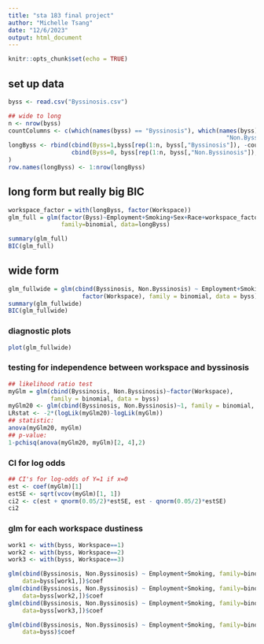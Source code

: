 ---
title: "sta 183 final project"
author: "Michelle Tsang"
date: "12/6/2023"
output: html_document
---

```{r setup, include=FALSE}
knitr::opts_chunk$set(echo = TRUE)
```

## set up data

```{r}
byss <- read.csv("Byssinosis.csv")

## wide to long
n <- nrow(byss)
countColumns <- c(which(names(byss) == "Byssinosis"), which(names(byss) ==
                                                              "Non.Byssinosis"))
longByss <- rbind(cbind(Byss=1,byss[rep(1:n, byss[,"Byssinosis"]), -countColumns]),
                  cbind(Byss=0, byss[rep(1:n, byss[,"Non.Byssinosis"]), -countColumns])
)
row.names(longByss) <- 1:nrow(longByss)

```


## long form but really big BIC
```{r}
workspace_factor = with(longByss, factor(Workspace))
glm_full = glm(factor(Byss)~Employment+Smoking+Sex+Race+workspace_factor,
               family=binomial, data=longByss)

summary(glm_full)
BIC(glm_full)
```

## wide form
```{r}
glm_fullwide = glm(cbind(Byssinosis, Non.Byssinosis) ~ Employment+Smoking+Sex+Race+
                     factor(Workspace), family = binomial, data = byss)
summary(glm_fullwide)
BIC(glm_fullwide)
```
### diagnostic plots
```{r}
plot(glm_fullwide)
```

### testing for independence between workspace and byssinosis
```{r}
## likelihood ratio test
myGlm = glm(cbind(Byssinosis, Non.Byssinosis)~factor(Workspace), 
            family = binomial, data = byss)
myGlm20 <- glm(cbind(Byssinosis, Non.Byssinosis)~1, family = binomial, data = byss)
LRstat <- -2*(logLik(myGlm20)-logLik(myGlm))
## statistic:
anova(myGlm20, myGlm)
## p-value:
1-pchisq(anova(myGlm20, myGlm)[2, 4],2)
```
### CI for log odds
```{r}
## CI's for log-odds of Y=1 if x=0
est <- coef(myGlm)[1]
estSE <- sqrt(vcov(myGlm)[1, 1])
ci2 <- c(est + qnorm(0.05/2)*estSE, est - qnorm(0.05/2)*estSE)
ci2
```

### glm for each workspace dustiness
```{r}
work1 <- with(byss, Workspace==1)
work2 <- with(byss, Workspace==2)
work3 <- with(byss, Workspace==3)

glm(cbind(Byssinosis, Non.Byssinosis) ~ Employment+Smoking, family=binomial,
    data=byss[work1,])$coef
glm(cbind(Byssinosis, Non.Byssinosis) ~ Employment+Smoking, family=binomial,
    data=byss[work2,])$coef
glm(cbind(Byssinosis, Non.Byssinosis) ~ Employment+Smoking, family=binomial,
    data=byss[work3,])$coef

glm(cbind(Byssinosis, Non.Byssinosis) ~ Employment+Smoking, family=binomial,
    data=byss)$coef
```
